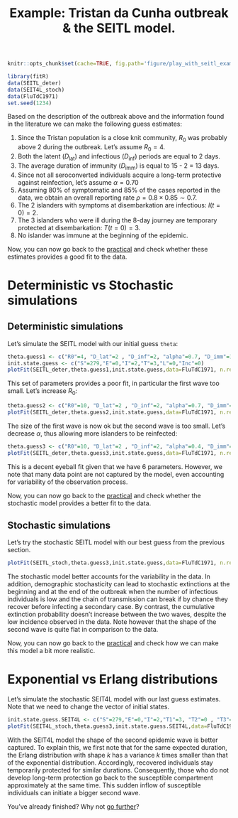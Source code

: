 % Example: Tristan da Cunha outbreak & the SEITL model.

```r
knitr::opts_chunk$set(cache=TRUE, fig.path='figure/play_with_seitl_example/', cache.path='cache/play_with_seitl_example/' , fig.cap='', fig.align="center", message=FALSE, tidy=TRUE, warning=FALSE)
```

```r
library(fitR)
data(SEITL_deter)
data(SEIT4L_stoch)
data(FluTdC1971)
set.seed(1234)
```

Based on the description of the outbreak above and the information found in the literature we can make the following guess estimates:

1. Since the Tristan population is a close knit community, $R_0$ was probably above 2 during the outbreak. Let's assume $R_0=4$.
2. Both the latent ($D_\mathrm{lat}$) and infectious ($D_\mathrm{inf}$) periods are equal to 2 days.
3. The average duration of immunity ($D_\mathrm{imm}$) is equal to 15 - 2 = 13 days.
4. Since not all seroconverted individuals acquire a long-term protective against reinfection, let's assume $\alpha=0.70$
5. Assuming 80% of symptomatic and 85% of the cases reported in the data, we obtain an overall reporting rate $\rho=0.8\times0.85 \sim 0.7$. 
6. The 2 islanders with symptoms at disembarkation are infectious: $I(t=0)=2$.
7. The 3 islanders who were ill during the 8-day journey are temporary protected at disembarkation: $T(t=0)=3$.
8. No islander was immune at the beginning of the epidemic. 

Now, you can now go back to the [practical](play_with_seitl.html#deterministic-vs-stochastic-simulations) and check whether these estimates provides a good fit to the data.

# Deterministic vs Stochastic simulations

## Deterministic simulations

Let's simulate the SEITL model with our initial guess `theta`:

```r
theta.guess1 <- c("R0"=4, "D_lat"=2 , "D_inf"=2, "alpha"=0.7, "D_imm"=13, "rho"=0.7)
init.state.guess <- c("S"=279,"E"=0,"I"=2,"T"=3,"L"=0,"Inc"=0)
plotFit(SEITL_deter,theta.guess1,init.state.guess,data=FluTdC1971, n.replicates=100)
```

This set of parameters provides a poor fit, in particular the first wave too small. Let's increase $R_0$:

```r
theta.guess2 <- c("R0"=10, "D_lat"=2 , "D_inf"=2, "alpha"=0.7, "D_imm"=13, "rho"=0.7)
plotFit(SEITL_deter,theta.guess2,init.state.guess,data=FluTdC1971, n.replicates=100)
```

The size of the first wave is now ok but the second wave is too small. Let's decrease $\alpha$, thus allowing more islanders to be reinfected:

```r
theta.guess3 <- c("R0"=10, "D_lat"=2 , "D_inf"=2, "alpha"=0.4, "D_imm"=13, "rho"=0.7)
plotFit(SEITL_deter,theta.guess3,init.state.guess,data=FluTdC1971, n.replicates=100)
```

This is a decent eyeball fit given that we have 6 parameters. However, we note that many data point are not captured by the model, even accounting for variability of the observation process. 

Now, you can now go back to the [practical](play_with_seitl.html#stochastic-simulations) and check whether the stochastic model provides a better fit to the data.

## Stochastic simulations

Let's try the stochastic SEITL model with our best guess from the previous section.

```r
plotFit(SEITL_stoch,theta.guess3,init.state.guess,data=FluTdC1971, n.replicates=100, non.extinct=c("E", "I"))
```

The stochastic model better accounts for the variability in the data. In addition, demographic stochasticity can lead to stochastic extinctions at the beginning and at the end of the outbreak when the number of infectious individuals is low and the chain of transmission can break if by chance they recover before infecting a secondary case. By contrast, the cumulative extinction probability doesn't increase between the two waves, despite the low incidence observed in the data. Note however that the shape of the second wave is quite flat in comparison to the data.

Now, you can now go back to the [practical](play_with_seitl.html#exponential-vs-erlang-distributions) and check how we can make this model a bit more realistic.

# Exponential vs Erlang distributions

Let's simulate the stochastic SEIT4L model with our last guess estimates. Note that we need to change the vector of initial states.

```r
init.state.guess.SEIT4L <- c("S"=279,"E"=0,"I"=2,"T1"=3, "T2"=0 , "T3"=0 ,"T4"=0 , "L"=0,"Inc"=0)
plotFit(SEIT4L_stoch,theta.guess3,init.state.guess.SEIT4L,data=FluTdC1971, n.replicates=100, non.extinct=c("E", "I"))
```


With the SEIT4L model the shape of the second epidemic wave is better captured. To explain this, we first note that for the same expected duration, the Erlang distribution with shape $k$ has a variance $k$ times smaller than that of the exponential distribution. Accordingly, recovered individuals stay temporarily protected for similar durations. Consequently, those who do not develop long-term protection go back to the susceptible compartment approximately at the same time. This sudden inflow of susceptible individuals can initiate a bigger second wave.


You've already finished? Why not [go further](play_with_seitl.html#going-further)?
